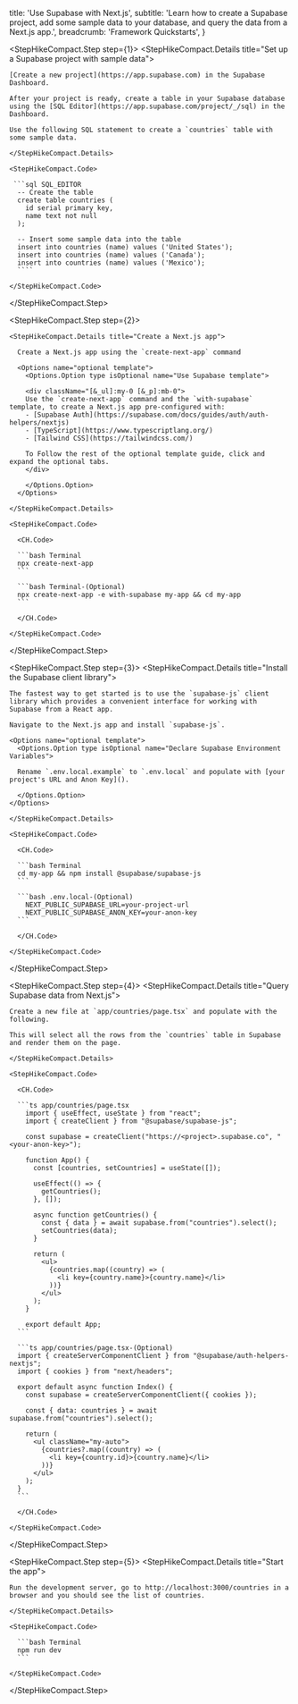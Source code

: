 
  title: 'Use Supabase with Next.js',
  subtitle:
    'Learn how to create a Supabase project, add some sample data to your database, and query the data from a Next.js app.',
  breadcrumb: 'Framework Quickstarts',
}

<StepHikeCompact>

  <StepHikeCompact.Step step={1}>
    <StepHikeCompact.Details title="Set up a Supabase project with sample data">

    [Create a new project](https://app.supabase.com) in the Supabase Dashboard.

    After your project is ready, create a table in your Supabase database using the [SQL Editor](https://app.supabase.com/project/_/sql) in the Dashboard.

    Use the following SQL statement to create a `countries` table with some sample data.

    </StepHikeCompact.Details>

    <StepHikeCompact.Code>

     ```sql SQL_EDITOR
      -- Create the table
      create table countries (
        id serial primary key,
        name text not null
      );

      -- Insert some sample data into the table
      insert into countries (name) values ('United States');
      insert into countries (name) values ('Canada');
      insert into countries (name) values ('Mexico');
      ````

    </StepHikeCompact.Code>

  </StepHikeCompact.Step>

  <StepHikeCompact.Step step={2}>

    <StepHikeCompact.Details title="Create a Next.js app">

      Create a Next.js app using the `create-next-app` command

      <Options name="optional template">
        <Options.Option type isOptional name="Use Supabase template">

        <div className="[&_ul]:my-0 [&_p]:mb-0">
        Use the `create-next-app` command and the `with-supabase` template, to create a Next.js app pre-configured with:
        - [Supabase Auth](https://supabase.com/docs/guides/auth/auth-helpers/nextjs)
        - [TypeScript](https://www.typescriptlang.org/)
        - [Tailwind CSS](https://tailwindcss.com/)

        To Follow the rest of the optional template guide, click and expand the optional tabs.
        </div>

        </Options.Option>
      </Options>

    </StepHikeCompact.Details>

    <StepHikeCompact.Code>

      <CH.Code>

      ```bash Terminal
      npx create-next-app
      ```

      ```bash Terminal-(Optional)
      npx create-next-app -e with-supabase my-app && cd my-app
      ```

      </CH.Code>

    </StepHikeCompact.Code>

  </StepHikeCompact.Step>

  <StepHikeCompact.Step step={3}>
    <StepHikeCompact.Details title="Install the Supabase client library">

    The fastest way to get started is to use the `supabase-js` client library which provides a convenient interface for working with Supabase from a React app.

    Navigate to the Next.js app and install `supabase-js`.

    <Options name="optional template">
      <Options.Option type isOptional name="Declare Supabase Environment Variables">

      Rename `.env.local.example` to `.env.local` and populate with [your project's URL and Anon Key]().

      </Options.Option>
    </Options>

    </StepHikeCompact.Details>

    <StepHikeCompact.Code>

      <CH.Code>

      ```bash Terminal
      cd my-app && npm install @supabase/supabase-js
      ```

      ```bash .env.local-(Optional)
        NEXT_PUBLIC_SUPABASE_URL=your-project-url
        NEXT_PUBLIC_SUPABASE_ANON_KEY=your-anon-key
      ```

      </CH.Code>

    </StepHikeCompact.Code>

  </StepHikeCompact.Step>

  <StepHikeCompact.Step step={4}>
    <StepHikeCompact.Details title="Query Supabase data from Next.js">

    Create a new file at `app/countries/page.tsx` and populate with the following.

    This will select all the rows from the `countries` table in Supabase and render them on the page.

    </StepHikeCompact.Details>

    <StepHikeCompact.Code>

      <CH.Code>

      ```ts app/countries/page.tsx
        import { useEffect, useState } from "react";
        import { createClient } from "@supabase/supabase-js";

        const supabase = createClient("https://<project>.supabase.co", "<your-anon-key>");

        function App() {
          const [countries, setCountries] = useState([]);

          useEffect(() => {
            getCountries();
          }, []);

          async function getCountries() {
            const { data } = await supabase.from("countries").select();
            setCountries(data);
          }

          return (
            <ul>
              {countries.map((country) => (
                <li key={country.name}>{country.name}</li>
              ))}
            </ul>
          );
        }

        export default App;
      ```

      ```ts app/countries/page.tsx-(Optional)
      import { createServerComponentClient } from "@supabase/auth-helpers-nextjs";
      import { cookies } from "next/headers";

      export default async function Index() {
        const supabase = createServerComponentClient({ cookies });

        const { data: countries } = await supabase.from("countries").select();

        return (
          <ul className="my-auto">
            {countries?.map((country) => (
              <li key={country.id}>{country.name}</li>
            ))}
          </ul>
        );
      }
      ```

      </CH.Code>

    </StepHikeCompact.Code>

  </StepHikeCompact.Step>

  <StepHikeCompact.Step step={5}>
    <StepHikeCompact.Details title="Start the app">

    Run the development server, go to http://localhost:3000/countries in a browser and you should see the list of countries.

    </StepHikeCompact.Details>

    <StepHikeCompact.Code>

      ```bash Terminal
      npm run dev
      ```

    </StepHikeCompact.Code>

  </StepHikeCompact.Step>

</StepHikeCompact>

